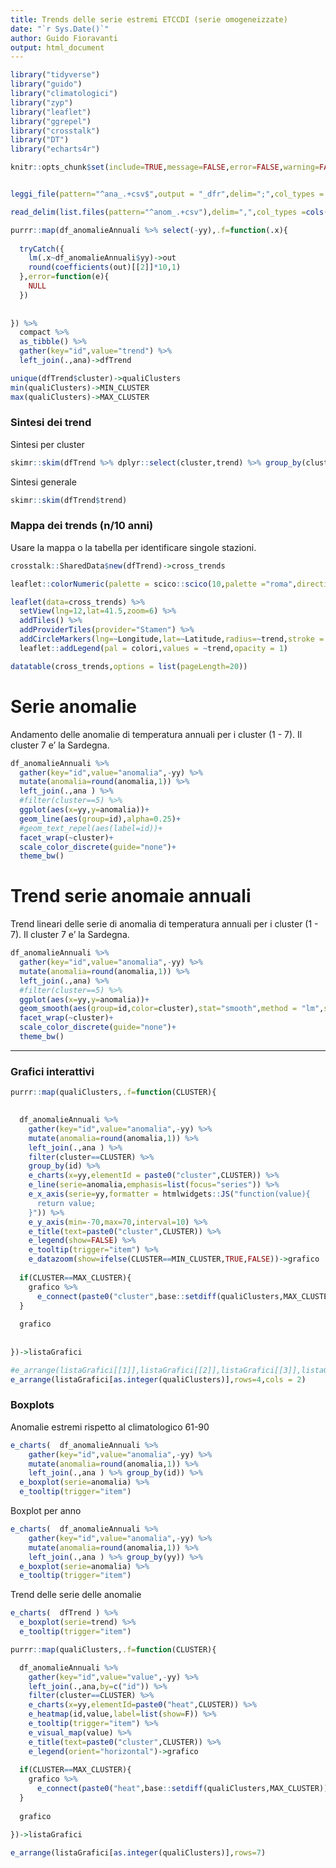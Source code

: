 ```yaml
---
title: Trends delle serie estremi ETCCDI (serie omogeneizzate)
date: "`r Sys.Date()`"
author: Guido Fioravanti
output: html_document
---
```


```r
library("tidyverse")
library("guido")
library("climatologici")
library("zyp")
library("leaflet")
library("ggrepel")
library("crosstalk")
library("DT")
library("echarts4r")

knitr::opts_chunk$set(include=TRUE,message=FALSE,error=FALSE,warning=FALSE,echo=FALSE)


leggi_file(pattern="^ana_.+csv$",output = "_dfr",delim=";",col_types = cols(.default=col_character(),Longitude=col_number(),Latitude=col_number())) %>% dplyr::select(-yy)->ana

read_delim(list.files(pattern="^anom_.+csv"),delim=",",col_types =cols(.default = col_number()))->df_anomalieAnnuali

purrr::map(df_anomalieAnnuali %>% select(-yy),.f=function(.x){
  
  tryCatch({
    lm(.x~df_anomalieAnnuali$yy)->out
    round(coefficients(out)[[2]]*10,1)
  },error=function(e){
    NULL
  })
  
  
}) %>%
  compact %>%
  as_tibble() %>%
  gather(key="id",value="trend") %>%
  left_join(.,ana)->dfTrend

unique(dfTrend$cluster)->qualiClusters
min(qualiClusters)->MIN_CLUSTER
max(qualiClusters)->MAX_CLUSTER

```

### Sintesi dei trend

Sintesi per cluster

```r
skimr::skim(dfTrend %>% dplyr::select(cluster,trend) %>% group_by(cluster))
```

Sintesi generale

```r
skimr::skim(dfTrend$trend)
```

### Mappa dei trends (n/10 anni)

Usare la mappa o la tabella per identificare singole stazioni.

```r
crosstalk::SharedData$new(dfTrend)->cross_trends

leaflet::colorNumeric(palette = scico::scico(10,palette ="roma",direction = -1),domain=seq(-12,12,by=2))->colori

leaflet(data=cross_trends) %>%
  setView(lng=12,lat=41.5,zoom=6) %>%
  addTiles() %>%
  addProviderTiles(provider="Stamen") %>%
  addCircleMarkers(lng=~Longitude,lat=~Latitude,radius=~trend,stroke = F,weight = 0,fillColor = ~colori(trend),fillOpacity = 1,label = ~trend,popup = ~id) %>%
  leaflet::addLegend(pal = colori,values = ~trend,opacity = 1)
```



```r
datatable(cross_trends,options = list(pageLength=20))
```

# Serie anomalie

Andamento delle anomalie di temperatura annuali per i cluster (1 - 7). Il cluster 7 e' la Sardegna.

```r
df_anomalieAnnuali %>%
  gather(key="id",value="anomalia",-yy) %>%
  mutate(anomalia=round(anomalia,1)) %>%
  left_join(.,ana ) %>%
  #filter(cluster==5) %>%
  ggplot(aes(x=yy,y=anomalia))+
  geom_line(aes(group=id),alpha=0.25)+
  #geom_text_repel(aes(label=id))+
  facet_wrap(~cluster)+
  scale_color_discrete(guide="none")+
  theme_bw()
```

# Trend serie anomaie annuali

Trend lineari delle serie di anomalia di temperatura annuali per i cluster (1 - 7). Il cluster 7 e' la Sardegna.

```r
df_anomalieAnnuali %>%
  gather(key="id",value="anomalia",-yy) %>%
  mutate(anomalia=round(anomalia,1)) %>%
  left_join(.,ana) %>%
  #filter(cluster==5) %>%
  ggplot(aes(x=yy,y=anomalia))+
  geom_smooth(aes(group=id,color=cluster),stat="smooth",method = "lm",se = FALSE,alpha=0.25)+
  facet_wrap(~cluster)+
  scale_color_discrete(guide="none")+
  theme_bw()
```

<hr>

### Grafici interattivi

```r

purrr::map(qualiClusters,.f=function(CLUSTER){

  
  df_anomalieAnnuali %>%
    gather(key="id",value="anomalia",-yy) %>%
    mutate(anomalia=round(anomalia,1)) %>%
    left_join(.,ana ) %>%
    filter(cluster==CLUSTER) %>%
    group_by(id) %>%
    e_charts(x=yy,elementId = paste0("cluster",CLUSTER)) %>%
    e_line(serie=anomalia,emphasis=list(focus="series")) %>%
    e_x_axis(serie=yy,formatter = htmlwidgets::JS("function(value){
      return value;                                              
    }")) %>%
    e_y_axis(min=-70,max=70,interval=10) %>%
    e_title(text=paste0("cluster",CLUSTER)) %>%
    e_legend(show=FALSE) %>%
    e_tooltip(trigger="item") %>%
    e_datazoom(show=ifelse(CLUSTER==MIN_CLUSTER,TRUE,FALSE))->grafico
  
  if(CLUSTER==MAX_CLUSTER){
    grafico %>%
      e_connect(paste0("cluster",base::setdiff(qualiClusters,MAX_CLUSTER)))->grafico
  }
    
  grafico
  
  
})->listaGrafici

#e_arrange(listaGrafici[[1]],listaGrafici[[2]],listaGrafici[[3]],listaGrafici[[4]],listaGrafici[[5]],listaGrafici[[6]],listaGrafici[[7]],row=4,cols = 2)
e_arrange(listaGrafici[as.integer(qualiClusters)],rows=4,cols = 2)
```

### Boxplots

Anomalie estremi rispetto al climatologico 61-90

```r
e_charts(  df_anomalieAnnuali %>%
    gather(key="id",value="anomalia",-yy) %>%
    mutate(anomalia=round(anomalia,1)) %>%
    left_join(.,ana ) %>% group_by(id)) %>%
  e_boxplot(serie=anomalia) %>%
  e_tooltip(trigger="item")
```

Boxplot per anno

```r
e_charts(  df_anomalieAnnuali %>%
    gather(key="id",value="anomalia",-yy) %>%
    mutate(anomalia=round(anomalia,1)) %>%
    left_join(.,ana ) %>% group_by(yy)) %>%
  e_boxplot(serie=anomalia) %>%
  e_tooltip(trigger="item")
```


Trend delle serie delle anomalie

```r
e_charts(  dfTrend ) %>%
  e_boxplot(serie=trend) %>%
  e_tooltip(trigger="item")
```


```r

purrr::map(qualiClusters,.f=function(CLUSTER){

  df_anomalieAnnuali %>%
    gather(key="id",value="value",-yy) %>%
    left_join(.,ana,by=c("id")) %>%
    filter(cluster==CLUSTER) %>%
    e_charts(x=yy,elementId=paste0("heat",CLUSTER)) %>%
    e_heatmap(id,value,label=list(show=F)) %>%
    e_tooltip(trigger="item") %>%
    e_visual_map(value) %>%
    e_title(text=paste0("cluster",CLUSTER)) %>%
    e_legend(orient="horizontal")->grafico
  
  if(CLUSTER==MAX_CLUSTER){
    grafico %>%
      e_connect(paste0("heat",base::setdiff(qualiClusters,MAX_CLUSTER)))->grafico
  }
    
  grafico

})->listaGrafici

e_arrange(listaGrafici[as.integer(qualiClusters)],rows=7)

```